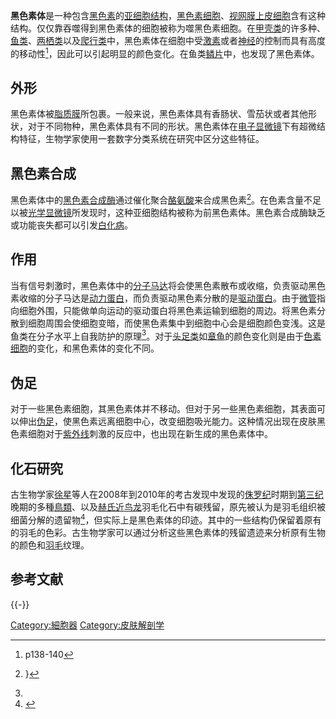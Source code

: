 {{Otheruses|subject=动物所具有的带有吸光能力的细胞器|other=植物用于光合作用的细胞器|色素体}}
'''黑色素体'''是一种包含[[黑色素|黑色素]]的[[细胞器|亚细胞结构]]，[[黑色素细胞|黑色素细胞]]、[[视网膜|视网膜]][[上皮细胞|上皮细胞]]含有这种结构。仅仅靠吞噬得到黑色素体的细胞被称为噬黑色素细胞。在[[甲壳类|甲壳类]]的许多种、[[鱼类|鱼类]]、[[两栖类|两栖类]]以及[[爬行类|爬行类]]中，黑色素体在细胞中受[[激素|激素]]或者[[神经|神经]]的控制而具有高度的移动性<ref>{{cite book|author=吴相钰 |coauthors=陈守良 葛明德 丁名孝 许崇任 林稚兰 尚玉昌 戴灼华 |title=陈阅增普通生物学 |year=2005 |publisher=高等教育出版社 |location=北京 |isbn=978-7-04-014584-7 }} p138-140</ref>，因此可以引起明显的颜色变化。在鱼类[[鳞片|鳞片]]中，也发现了黑色素体。
==外形==
黑色素体被[[脂质|脂质]][[生物膜|膜]]所包裹。一般来说，黑色素体具有香肠状、雪茄状或者其他形状，对于不同物种，黑色素体具有不同的形状。黑色素体在[[电子显微镜|电子显微镜]]下有超微结构特征，生物学家使用一套数字分类系统在研究中区分这些特征。
==黑色素合成==
黑色素体中的[[黑色素合成酶|黑色素合成酶]]通过催化聚合[[酪氨酸|酪氨酸]]来合成黑色素<ref name="鱼类白化病">{{cite journal | language = zh | author = 黄冰， 郭华荣， 张士璀 | title = 鱼类白化病的研究进展 | url = http://msj.qdio.ac.cn/2003/2003.05/HYKX200305-4.pdf | journal = 海洋科学 | volume = 27 | issue = 5 | pages = 11 | year = 2003 | id = 1000-3096-(2003)05-0011-04 }}{{dead link|date=2018年2月 |bot=InternetArchiveBot |fix-attempted=yes }}}</ref>。在色素含量不足以被[[光学显微镜|光学显微镜]]所发现时，这种亚细胞结构被称为前黑色素体。黑色素合成酶缺乏或功能丧失都可以引发[[白化病|白化病]]。
==作用==
当有信号刺激时，黑色素体中的[[分子马达|分子马达]]将会使黑色素散布或收缩，负责驱动黑色素收缩的分子马达是[[动力蛋白|动力蛋白]]，而负责驱动黑色素分散的是[[驱动蛋白|驱动蛋白]]。由于[[微管|微管]]指向细胞外围，只能做单向运动的驱动蛋白将黑色素运输到细胞的周边。将黑色素分散到细胞周围会使细胞变暗，而使黑色素集中到细胞中心会是细胞颜色变浅。这是鱼类在分子水平上自我防护的原理<ref name="鱼类白化病"/>。对于[[头足类|头足类]]如[[章鱼|章鱼]]的颜色变化则是由于[[色素细胞|色素细胞]]的变化，和黑色素体的变化不同。
==伪足==
对于一些黑色素细胞，其黑色素体并不移动。但对于另一些黑色素细胞，其表面可以伸出[[伪足|伪足]]，使黑色素远离细胞中心，改变细胞吸光能力。这种情况出现在皮肤黑色素细胞对于[[紫外线|紫外线]]刺激的反应中，也出现在新生成的黑色素体中。
==化石研究==
古生物学家[[徐星_(古生物学家)|徐星]]等人在2008年到2010年的考古发现中发现的[[侏罗纪|侏罗纪]]时期到[[第三纪|第三纪]]晚期的多種[[鳥類|鳥類]]、以及[[赫氏近鸟龙|赫氏近鸟龙]]羽毛化石中有碳残留，原先被认为是羽毛组织被细菌分解的遗留物<ref>{{cite web|url=http://www.livescience.com/animals/080708-fossil-color.html|title=Feather Fossils Could Yield Dinosaur Colors|author=Andrea Thompson|publisher=LiveScience|date=2008-07-08|accessdate=2009-08-29|archive-date=2011-01-01|archive-url=https://web.archive.org/web/20110101015633/http://www.livescience.com/animals/080708-fossil-color.html|dead-url=no}}</ref>，但实际上是黑色素体的印迹。其中的一些结构仍保留着原有的羽毛的色彩。古生物学家可以通过分析这些黑色素体的残留遗迹来分析原有生物的颜色和[[羽毛|羽毛]]纹理。

==参考文献==
{{Reflist}}

{{-}}
{{细胞器}}

[[Category:細胞器|Category:細胞器]]
[[Category:皮肤解剖学|Category:皮肤解剖学]]